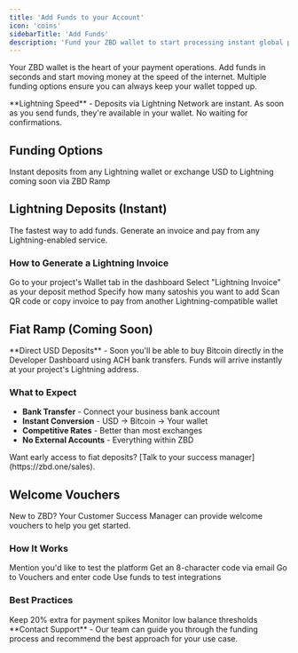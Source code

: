 ```yaml
---
title: 'Add Funds to your Account'
icon: 'coins'
sidebarTitle: 'Add Funds'
description: 'Fund your ZBD wallet to start processing instant global payments'
---
```


Your ZBD wallet is the heart of your payment operations. Add funds in seconds and start moving money at the speed of the internet. Multiple funding options ensure you can always keep your wallet topped up.

<Info>
  **Lightning Speed** - Deposits via Lightning Network are instant. As soon as you send funds, they're available in your wallet. No waiting for confirmations.
</Info>

## Funding Options

<CardGroup cols={2}>
  <Card title="Lightning Network" icon="bolt">
    Instant deposits from any Lightning wallet or exchange
  </Card>
  <Card title="Fiat Ramp" icon="dollar-sign">
    USD to Lightning coming soon via ZBD Ramp
  </Card>
</CardGroup>

## Lightning Deposits (Instant)

The fastest way to add funds. Generate an invoice and pay from any Lightning-enabled service.

### How to Generate a Lightning Invoice

<Steps>
  <Step title="Navigate to Wallet">
    Go to your project's Wallet tab in the dashboard
  </Step>
  <Step title="Click Deposit">
    Select "Lightning Invoice" as your deposit method
  </Step>
  <Step title="Enter Amount">
    Specify how many satoshis you want to add
  </Step>
  <Step title="Pay Invoice">
    Scan QR code or copy invoice to pay from another Lightning-compatible wallet
  </Step>
</Steps>

## Fiat Ramp (Coming Soon)

<Card title="ZBD Ramp Integration" icon="circle-dollar-to-slot" href="/payments/ramp">
  **Direct USD Deposits** - Soon you'll be able to buy Bitcoin directly in the Developer Dashboard using ACH bank transfers. Funds will arrive instantly at your project's Lightning address.
</Card>

### What to Expect

- **Bank Transfer** - Connect your business bank account
- **Instant Conversion** - USD → Bitcoin → Your wallet
- **Competitive Rates** - Better than most exchanges
- **No External Accounts** - Everything within ZBD

<Info>
  Want early access to fiat deposits? [Talk to your success manager](https://zbd.one/sales).
</Info>

## Welcome Vouchers

New to ZBD? Your Customer Success Manager can provide welcome vouchers to help you get started.

### How It Works

<CardGroup cols={2}>
  <Card title="During Onboarding">
    Mention you'd like to test the platform
  </Card>
  <Card title="Receive Voucher">
    Get an 8-character code via email
  </Card>
  <Card title="Redeem in Dashboard">
    Go to Vouchers and enter code
  </Card>
  <Card title="Start Building">
    Use funds to test integrations
  </Card>
</CardGroup>

### Best Practices

<CardGroup cols={2}>
  <Card title="Maintain Buffer" icon="shield">
    Keep 20% extra for payment spikes
  </Card>
  <Card title="Set Alerts" icon="bell">
    Monitor low balance thresholds
  </Card>
</CardGroup>

<Card title="Need Help Funding?" icon="headset" href="https://zbd.one/sales">
  **Contact Support** - Our team can guide you through the funding process and recommend the best approach for your use case.
</Card>
